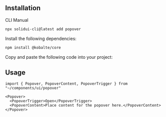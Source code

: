 <MDXHeader
  title="Popover"
  description="Displays rich content in a portal, triggered by a button."
  docs="https://kobalte.dev/docs/core/components/popover"
/>

<ComponentPreview name="popover-demo" />

## Installation

<Tabs defaultValue="cli">

<TabsList>
  <TabsTrigger value="cli">CLI</TabsTrigger>
  <TabsTrigger value="manual">Manual</TabsTrigger>
</TabsList>

<TabsContent value="cli">

```bash
npx solidui-cli@latest add popover
```

</TabsContent>

<TabsContent value="manual">
<Steps>

<Step>Install the following dependencies: </Step>

```bash
npm install @kobalte/core
```

<Step>Copy and paste the following code into your project: </Step>

<ComponentSource name="popover" />

</Steps>
</TabsContent>

</Tabs>

## Usage

```tsx
import { Popover, PopoverContent, PopoverTrigger } from "~/components/ui/popover"
```

```tsx
<Popover>
  <PopoverTrigger>Open</PopoverTrigger>
  <PopoverContent>Place content for the popover here.</PopoverContent>
</Popover>
```
